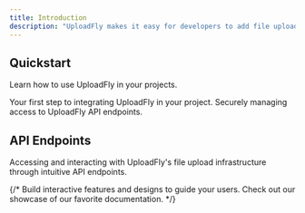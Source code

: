 ```yaml
---
title: Introduction
description: "UploadFly makes it easy for developers to add file uploads to their applications."
---
```


## Quickstart

Learn how to use UploadFly in your projects.

<CardGroup cols={2}>
  <Card title="Creating a fly" icon="rocket" href="/quickstart/creating-a-fly">
    Your first step to integrating UploadFly in your project.
  </Card>
  <Card title="Authentication" icon="key" href="quickstart/authentication">
    Securely managing access to UploadFly API endpoints.
  </Card>
</CardGroup>

## API Endpoints

Accessing and interacting with UploadFly's file upload infrastructure through intuitive API endpoints.

<CardGroup cols={2}>
  <Card
    title="Upload a file"
    icon="upload"
    href="/api-reference/endpoint/upload"
  />
  <Card
    title="Delete a file"
    icon="trash"
    href="/api-reference/endpoint/delete"
  />
  {/* <Card
    title="Add Components"
    icon="screwdriver-wrench"
    href="https://mintlify.com/docs/components/accordion"
  >
    Build interactive features and designs to guide your users.
  </Card>
  <Card
    title="Get Inspiration"
    icon="stars"
    href="https://mintlify.com/showcase"
  >
    Check out our showcase of our favorite documentation.
  </Card> */}
</CardGroup>
